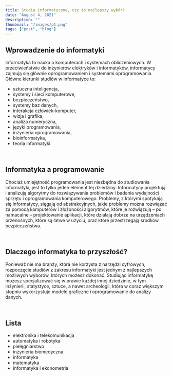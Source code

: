 ```yaml
---
title: Studia informatyczne, czy to najlepszy wybór?
date: "August 4, 2021"
description: ""
thumbnail: "/images/p1.png"
tags: ["post", "blog"]
---
```


## Wprowadzenie do informatyki

Informatyka to nauka o komputerach i systemach obliczeniowych. W
przeciwieństwie do inżynierów elektryków i informatyków, informatycy zajmują
się głównie oprogramowaniem i systemami oprogramowania. Główne kierunki
studiów w informatyce to:

- sztuczna inteligencja,
- systemy i sieci komputerowe,
- bezpieczeństwo,
- systemy baz danych,
- interakcja człowiek-komputer,
- wizja i grafika,
- analiza numeryczna,
- języki programowania,
- inżynieria oprogramowania,
- bioinformatyka,
- teoria informatyki

<br />

## Informatyka a programowanie

Chociaż umiejętność programowania jest niezbędna do studiowania
informatyki, jest to tylko jeden element tej dziedziny. Informatycy projektują
i analizują algorytmy do rozwiązywania problemów i badania wydajności sprzętu
i oprogramowania komputerowego. Problemy, z którymi spotykają się informatycy,
sięgają od abstrakcyjnych, jakie problemy można rozwiązać za
pomocą komputerów i złożoności algorytmów, które je rozwiązują – po namacalne
– projektowanie aplikacji, które działają dobrze na urządzeniach przenośnych,
które są łatwe w użyciu, oraz które przestrzegają środków bezpieczeństwa.

<br />

## Dlaczego informatyka to przyszłość?

<p>
  Ponieważ nie ma branży, która nie korzysta z narzędzi cyfrowych, rozpoczęcie
  studiów z zakresu informatyki jest jednym z najlepszych możliwych wyborów,
  których możesz dokonać. Studiując informatykę możesz specjalizować się w
  prawie każdej innej dziedzinie, w tym inżynierii, statystyce, sztuce, a nawet
  archeologii, która w coraz większym stopniu wykorzystuje modele graficzne i
  oprogramowanie do analizy danych.
</p>

<br />

## Lista

- elektronika i telekomunikacja
- automatyka i robotyka
- pielęgniarstwo
- inżynieria biomedyczna
- informatyka
- matematyka
- informatyka i ekonometria
